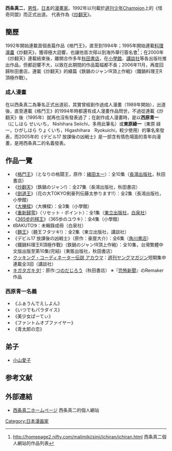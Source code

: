{{japanese|japanese=西条 真二|kana=さいじょう しんじ|romaji=Saijyō Shinji}}{{漫畫}}
'''西条真二'''{{BD||11月25日|||Saijyou Shinji}}，[[男性|男性]]，[[日本|日本]]的[[漫畫家|漫畫家]]。1992年以刊載於[[週刊少年Champion|週刊少年Champion]]上的《怪奇同盟》而正式出道。
代表作為《[[炒翻天|炒翻天]]》。

== 簡歷 ==
1992年開始連載首個長篇作品《格鬥王》，直至到1994年；1995年開始連載[[料理漫畫|料理漫畫]]《炒翻天》，獲得極大迴響，也讓他首次得以到海外舉行簽名會<ref>[http://homepage2.nifty.com/malimiki/sinji/ichiran/ichiran.html http://homepage2.nifty.com/malimiki/sinji/ichiran/ichiran.html]{{Dead link|date=2018年6月 |bot=InternetArchiveBot |fix-attempted=no }} 西条真二個人網站的作品列表</ref>；在2000年《炒翻天》連載結束後，離開合作多年[[秋田書店|秋田書店]]，在[[小學館|小學館]]、[[講談社|講談社]]等各出版社推出作品，但都迴響不大，以致在此期間的作品篇幅都不長；2006年11月，再度回歸秋田書店，連載《炒翻天》的續篇《鉄鍋のジャン!R頂上作戦》（鐵鍋料理王R頂極作戰）。

===成人漫畫===
在以西条真二為筆名正式出道前，其實曾經創作過成人漫畫（1989年開始），出道後，直至連載《格鬥王》的1994年時都還有成人漫畫作品問世，不過從連載《炒翻天》後（1995年）就再也沒有發表過了；在創作成人漫畫時，是以'''西原青一'''（にしはら せいいち， Nishihara Seiichi，多用此筆名）或'''東原綠一'''（東原 緑一，ひがしはら りょくいち，Higashihara　Ryokuichi，較少使用）的筆名來發表，而2005年的《デビル17 放課後の凶戦士》是一部含有情色場面的青年向漫畫，是用西条真二的名義發表。

== 作品一覽 ==
*《[[格鬥王|格鬥王]]》（となりの格闘王，原作：[[緒田太一|緒田太一]]）：全10集（[[長鴻出版社|長鴻出版社]]，秋田書店）
*《[[炒翻天|炒翻天]]》（鉄鍋のジャン!）：全27集（長鴻出版社，秋田書店）
*《[[劍道王|劍道王]]》（花の大TOKYO剣豪列伝藤太参ります!!）：全2集（長鴻出版社，小學館）
*《[[大棟樑|大棟樑]]》〈大棟樑〉：全3集（小學館）
*《[[重新歸零|重新歸零]]》〈リセット・ポイント〉：全1集（[[東立出版社|東立出版社]]，[[白泉社|白泉社]]）
*《[[365步的棋王|365步的棋王]]》（365歩のユウキ）：全4集（小學館）
*《BAKUTO!》：未輯錄成冊（白泉社）
*《[[麵王|麵王]]》（麺王フタツキ!）：全2集（東立出版社，講談社）
*《デビル17 放課後の凶戦士》（原作：豪屋大介）：全6集（[[角川書店|角川書店]]）
*《鐵鍋料理王R頂極作戰》（鉄鍋のジャン!R頂上作戦）：全10集，台灣繁體中文版出版至第10集(完結)（東販出版社，秋田書店）
* [[クッキング・コーディネーター伝説_アカウマ|クッキング・コーディネーター伝説 アカウマ]]：[[週刊ヤングマガジン|週刊ヤングマガジン]]短期集中連載全3回（講談社）
* [[キガタガキタ!|キガタガキタ!]]：原作:[[つのだじろう|つのだじろう]]（秋田書店） ※『[[恐怖新聞|恐怖新聞]]』のRemaker作品


===西原青一名義===
*《ふぁうんでえしよん》
*《いつでもパラダイス》
*《美少女ぱーてぃ》
*《ファントムオブファイヤー》
*《青太郎の恋》

==弟子==
*[[小山愛子|小山愛子]]

==参考文献==
<div class="references-small">
<references />
</div>

== 外部連結 ==
* {{jp icon}}[http://homepage2.nifty.com/malimiki/sinji/ 西条真二ホームページ]{{dead link|date=2018年1月 |bot=InternetArchiveBot |fix-attempted=yes }} 西条真二的個人網站



{{DEFAULTSORT:Saijyou Shinji}}
[[Category:日本漫画家|Category:日本漫画家]]